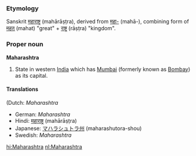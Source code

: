 ===Etymology===
Sanskrit [[महाराष्ट्र]] (mahārāṣṭra), derived from [[महा-]] (mahā-),
combining form of [[महत्]] (mahat) "great" + [[राष्ट्र]] (rāṣṭra) "kingdom".

===Proper noun===
'''Maharashtra'''
#State in western [[India]] which has [[Mumbai]] (formerly known as [[Bombay]]) as its capital.

====Translations====
(Dutch: ''Maharashtra''
*German: ''Maharashtra''
*Hindi: [[महाराष्ट्र]] (mahārāṣṭra)
*Japanese: [[マハラシュトラ州]] (maharashutora-shou)
*Swedish: ''Maharashtra''

[[hi:Maharashtra]]
[[nl:Maharashtra]]